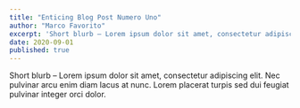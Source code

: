 ```yaml
---
title: "Enticing Blog Post Numero Uno"
author: "Marco Favorito"
excerpt: 'Short blurb – Lorem ipsum dolor sit amet, consectetur adipiscing elit. Nec pulvinar arcu enim diam lacus at nunc. Lorem placerat turpis sed dui feugiat pulvinar integer orci dolor.'
date: 2020-09-01
published: true
---
```


Short blurb – Lorem ipsum dolor sit amet, consectetur adipiscing elit. Nec pulvinar arcu enim diam lacus at nunc. Lorem placerat turpis sed dui feugiat pulvinar integer orci dolor.